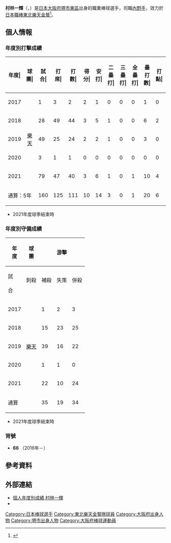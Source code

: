 {{Infobox NPB player|
|name=村林一輝|
|image=I murabayashi20170305.jpg|
|width=300|
|position=內野手|
|team=東北樂天金鷲|
|number=66|
|bats=右|
|throws=右|
|birthdate={{birth_date_and_age|1997|10|6|mf=y}}|
|birthplace={{JPN}}[[大阪府|大阪府]][[堺市|堺市]][[東區_(堺市)|東區]]|
|debutdate=10月10日
|debutyear=2017年
|debutteam=東北樂天金鷲
|statyear=2021年球季
|stat1label=打擊率
|stat1value=0.126
|stat2label=全壘打
|stat2value=1
|stat3label=打點
|stat3value=6
|stat4label=盜壘
|stat4value=4
|teams=<nowiki></nowiki>
* 大阪府立大塚高等學校
* [[東北樂天金鷲|東北樂天金鷲]]（2016年－）
}}

'''村林一輝'''（{{jpn|j=村林 一輝|hg=むらばやし いつき|rm=Murabayashi Itsuki}}，{{bd|1997年|10月6日||catIdx=Murabayashi, Itsuki}}）是[[日本|日本]][[大阪府|大阪府]][[堺市|堺市]][[東區_(堺市)|東區]]出身的職業棒球選手，司職[[內野手|內野手]]，效力於[[日本職棒|日本職棒]][[東北樂天金鷲|東北樂天金鷲]]<ref>{{cite web|url=https://www.nikkansports.com/baseball/news/201710100000397.html|title=楽天茂木＆村林「２年目コンビ」で追加点挙げる|publisher=日刊體育|date=2017-10-10|access-date=2020-12-22|archive-date=2017-10-10|archive-url=https://web.archive.org/web/20171010160004/https://www.nikkansports.com/baseball/news/201710100000397.html|dead-url=no}}</ref>。

== 個人情報 ==
=== 年度別打擊成績 ===
{| class="wikitable" style="text-align:right; font-size:small"
|-bgcolor="#efefef"
!年度|!!球團|!!試合|!!打<br>席|!!打<br>數|!!得分|!!安打|!!二<br>壘<br>打|!!三<br>壘<br>打|!!全<br>壘<br>打|!!壘<br>打<br>數|!!打點|!!盜壘|!!盜<br>壘<br>刺|!!觸擊|!!犧<br>牲<br>打|!!保送|!!敬遠|!!觸身|!!三振|!!雙殺|!!打<br>擊<br>率|!!上<br>壘<br>率|!!長<br>打<br>率|!!OPS
|-
|style="text-align: center;"|2017
|rowspan="5" style="text-align: center;"|[[東北樂天金鷲|樂天]]
|1||3||2||2||1||0||0||0||1||0||0||0||0||0||1||0||0||1||0||.500||.667||.500||1.167
|-
|style="text-align: center;"|2018
|28||49||44||3||5||1||0||0||6||2||0||1||2||0||3||0||0||12||2||.114||.170||.136||.307
|-
|style="text-align: center;"|2019
|49||25||24||2||2||1||0||0||3||0||0||1||1||0||0||0||0||5||1||.083||.083||.125||.208
|-
|style="text-align: center;"|2020
|3||1||1||0||0||0||0||0||0||0||0||0||0||0||0||0||0||0||0||.000||.000||.000||.000
|-
|style="text-align: center;"|2021
|79||47||40||3||6||1||0||1||10||4||4||2||5||0||2||0||0||8||2||.150||.190||.250||.440
|-
!colspan="2"|通算：5年
|160||125||111||10||14||3||0||1||20||6||4||4||8||0||6||0||0||26||5||.126||.171||.180||.351
|}
* 2021年度球季結束時

=== 年度別守備成績 ===
{| class="wikitable" style="text-align: right; font-size: small;"
!rowspan="2"|年<br/>度!!rowspan="2"|球<br />團!!colspan="6"|游擊!!colspan="6"|二壘!!colspan="6"|三壘
|-style="line-height:1.25em;"
!試<br /><br />合!!刺殺<br /><br />!!補殺<br /><br />!!失策<br /><br />!!併殺<br /><br />!!守備率<br /><br />!!試<br /><br />合!!刺<br /><br />殺!!補<br /><br />殺!!失<br /><br />策!!併<br /><br />殺!!守<br />備<br />率!!試<br /><br />合!!刺<br /><br />殺!!補<br /><br />殺!!失<br /><br />策!!併<br /><br />殺!!守<br />備<br />率
|-
|style="text-align:center;"|2017
|rowspan="5" style="text-align: center; white-space:nowrap;"|[[東北樂天金鷲|樂天]]
|1||2||3||0||1||1.000||colspan="6" style="text-align:center;"|-||colspan="6" style="text-align:center;"|-
|-
|style="text-align:center;"|2018
|15||23||25||2||4||.960||12||9||8||1||1||.944||1||0||0||0||0||----
|-
|style="text-align:center;"|2019
|39||16||22||1||2||.974||1||0||2||0||0||1.000||11||2||1||0||1||1.000
|-
|style="text-align:center;"|2020
|1||1||0||2||0||.333||colspan="6" align="center"|-||1||0||0||0||0||----
|-
|style="text-align:center;"|2021
|22||10||24||1||3||.971||27||6||6||1||1||.923||23||10||12||0||1||1.000
|-
!colspan="2"|通算
|35||19||34||2||4||.964||40||8||7||1||2||.936||79||52||62||5||8||.958
|}
* 2021年度球季結束時

=== 背號 ===
* '''66''' （2016年－）

== 參考資料 ==
{{reflist}}

== 外部連結 ==
* [https://npb.jp/bis/players/41845132.html 個人年度別成績 村林一輝] {{Wayback|url=https://npb.jp/bis/players/41845132.html |date=20210311174328 }} {{ja icon}}
* {{Baseballstats|brm=muraba000its}}

{{東北樂天金鷲球團球員名單}}
{{DEFAULTSORT:Murabayashi, Itsuki}}
[[Category:日本棒球選手|Category:日本棒球選手]]
[[Category:東北樂天金鷲隊球員|Category:東北樂天金鷲隊球員]]
[[Category:大阪府出身人物|Category:大阪府出身人物]]
[[Category:堺市出身人物|Category:堺市出身人物]]
[[Category:大阪府棒球運動員|Category:大阪府棒球運動員]]